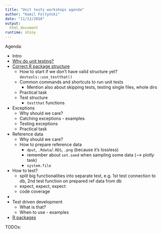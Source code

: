 ```yaml
---
title: "Unit tests workshops agenda"
author: "Kamil Foltyński"
date: "11/12/2018"
output:
  html_document
runtime: shiny
---
```


Agenda:

* Intro
* [Why do unit testing?](why-do-unit-testing.Rmd)
* [Correct R package structure](correct-structure.Rmd)
  * How to start if we don't have valid structure yet? `devtools::use_testthat()`
  * Common commands and shortcuts to run unit tests
    * Mention also about skipping tests, testing single files, whole dirs
  * Practical task
  * Test structure
    * `testthat` functions
* Exceptions
  * Why should we care?
  * Catching exceptions - examples
  * Testing exceptions
  * Practical task
* Reference data
  * Why should we care?
  * How to prepare reference data
    * `dput`, `.Rdata`/`.RDS`, `.png` (because it's lossless)
    * remember about `set.seed` when sampling some data (--> plotly task)
    * `system.file`
* How to test?
  * split big functionalities into separate test, e.g. 1st test connection to db, 2nd test function on prepared ref data from db
  * expect, expect, expect
  * code coverage
* 
* Test driven development
  * What is that?
  * When to use - examples
* [R packages](r-packages.Rmd)

TODOs:

    